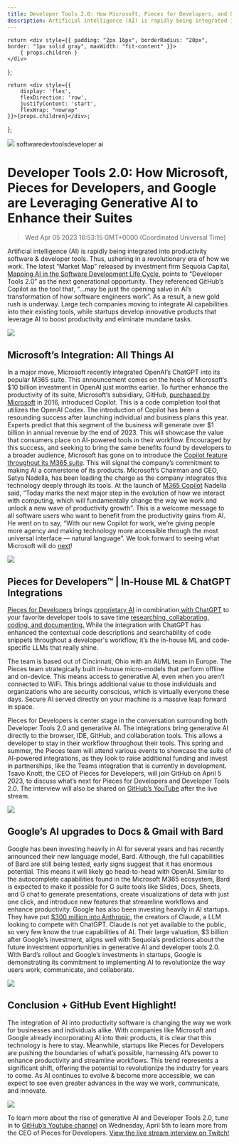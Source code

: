 ```yaml
---
title: Developer Tools 2.0: How Microsoft, Pieces for Developers, and Google are Leveraging Generative AI to Enhance their Suites
description: Artificial intelligence (AI) is rapidly being integrated into productivity software &amp; developer tools. Thus, ushering in a revolutionary era of how we work.
---
```


    return <div style={{ padding: "2px 16px", borderRadius: "20px", border: "1px solid gray", maxWidth: "fit-content" }}>
        { props.children }
    </div>
};

    return <div style={{
        display: 'flex',
        flexDirection: 'row',
        justifyContent: 'start',
        flexWrap: "nowrap"
    }}>{props.children}</div>;

};

<link rel="canonical" href="https://code.pieces.app/blog/developer-tools-2-generative-ai" />

![](https://uploads-ssl.webflow.com/6143afec68f555387049efb3/6426fba4bc3920539f73cd0b_dev-tools-20_6cdee8850847335040e7c722288101cb_2000.jpeg)
<GridFlexRow><Tag>software</Tag><Tag>devtools</Tag><Tag>developer</Tag> <Tag>ai</Tag></GridFlexRow>

# Developer Tools 2.0: How Microsoft, Pieces for Developers, and Google are Leveraging Generative AI to Enhance their Suites
> Wed Apr 05 2023 16:53:15 GMT+0000 (Coordinated Universal Time)

Artificial intelligence (AI) is rapidly being integrated into productivity software &amp; developer tools. Thus, ushering in a revolutionary era of how we work.
The latest “Market Map” released by investment firm Sequoia Capital, <a href="https://www.sequoiacap.com/article/ai-powered-developer-tools/" target="_blank" rel="noopener noreferrer">Mapping AI in the Software Development Life Cycle</a>, points to “Developer Tools 2.0” as the next generational opportunity. They referenced GitHub’s Copilot as the tool that, “...may be just the opening salvo in AI’s transformation of how software engineers work”.  As a result, a new gold rush is underway. Large tech companies moving to integrate AI capabilities into their existing tools, while startups develop innovative products that leverage AI to boost productivity and eliminate mundane tasks.

![](https://uploads-ssl.webflow.com/6143afec68f555387049efb3/6426fba5bc392064b273cf87_image_8046e1bc9669f784087c7346ae4e6ebc_800.png)

## Microsoft’s Integration: All Things AI
In a major move, Microsoft recently integrated OpenAI’s ChatGPT into its popular M365 suite. This announcement comes on the heels of Microsoft’s $10 billion investment in OpenAI just months earlier. To further enhance the productivity of its suite, Microsoft’s subsidiary, GitHub, <a href="https://news.microsoft.com/announcement/microsoft-acquires-github/" target="_blank" rel="noopener noreferrer">purchased by Microsoft</a> in 2016, introduced Copilot. This is a code completion tool that utilizes the OpenAI Codex.
The introduction of Copilot has been a resounding success after launching individual and business plans this year. Experts predict that this segment of the business will generate over $1 billion in annual revenue by the end of 2023. This will showcase the value that consumers place on AI-powered tools in their workflow. Encouraged by this success, and seeking to bring the same benefits found by developers to a broader audience, Microsoft has gone on to introduce the <a href="https://www.microsoft.com/en-us/microsoft-365/blog/2023/03/16/introducing-microsoft-365-copilot-a-whole-new-way-to-work/?culture=en-us&amp;country=us" target="_blank" rel="noopener noreferrer">Copilot feature throughout its M365 suite</a>. This will signal the company’s commitment to making AI a cornerstone of its products. 
Microsoft’s Chairman and CEO, Satya Nadella, has been leading the charge as the company integrates this technology deeply through its tools. At the launch of <a href="https://blogs.microsoft.com/blog/2023/03/16/introducing-microsoft-365-copilot-your-copilot-for-work/" target="_blank" rel="noopener noreferrer">M365 Copilot</a> Nadella said, “Today marks the next major step in the evolution of how we interact with computing, which will fundamentally change the way we work and unlock a new wave of productivity growth”. This is a welcome message to all software users who want to benefit from the productivity gains from AI. He went on to say, “With our new Copilot for work, we’re giving people more agency and making technology more accessible through the most universal interface — natural language”.
We look forward to seeing what Microsoft will do <a href="https://build.microsoft.com/en-US/home" target="_blank" rel="noopener noreferrer">next</a>!

![](https://uploads-ssl.webflow.com/6143afec68f555387049efb3/6426fba5bc3920f6f573cf88_image_96598668c690459bab49d361a1bef542_800.png)

## Pieces for Developers™ | In-House ML &amp; ChatGPT Integrations

<a href="https://pieces.app/" target="_blank" rel="noopener noreferrer">Pieces for Developers</a> brings <a href="https://www.runtime.dev/" target="_blank" rel="noopener noreferrer">proprietary AI</a> in combination<a href="https://code.pieces.app/blog/openai-api-supercharges-developer-workflow-pieces" target="_blank" rel="noopener noreferrer"> with ChatGPT</a> to your favorite developer tools to save time <a href="https://chrome.google.com/webstore/detail/pieces-save-code-snippets/igbgibhbfonhmjlechmeefimncpekepm" target="_blank" rel="noopener noreferrer">researching</a><a href="https://marketplace.visualstudio.com/items?itemName=MeshIntelligentTechnologiesInc.pieces-vscode">, </a><a href="https://marketplace.visualstudio.com/items?itemName=MeshIntelligentTechnologiesInc.pieces-vscode" target="_blank" rel="noopener noreferrer">collaborating, coding, and documenting.</a> While the integration with ChatGPT has enhanced the contextual code descriptions and searchability of code snippets throughout a developer's workflow, it’s the in-house ML and code-specific LLMs that really shine.

The team is based out of Cincinnati, Ohio with an AI/ML team in Europe. The Pieces team strategically built in-house micro-models that perform offline and on-device. This means access to generative AI, even when you aren’t connected to WiFi. This brings additional value to those individuals and organizations who are security conscious, which is virtually everyone these days.  Secure AI served directly on your machine is a massive leap forward in space.

Pieces for Developers is center stage in the conversation surrounding both Developer Tools 2.0 and generative AI.  The integrations bring generative AI directly to the browser, IDE, GitHub, and collaboration tools. This allows a developer to stay in their workflow throughout their tools. This spring and summer, the Pieces team will attend various events to showcase the suite of AI-powered integrations, as they look to raise additional funding and invest in partnerships, like the Teams integration that is currently in development. Tsavo Knott, the CEO of Pieces for Developers, will join GitHub on April 5 2023, to discuss what’s next for Pieces for Developers and Developer Tools 2.0. The interview will also be shared on <a href="https://www.youtube.com/@GitHub" target="_blank" rel="noopener noreferrer">GitHub’s YouTube</a> after the live stream.

![](https://uploads-ssl.webflow.com/6143afec68f555387049efb3/6426fba4bc3920980f73cdc3_screenshot-2023-03-30-at-34812-pm_9c2a85192ea6dcd461d478dcf9f70163_800.jp)

## Google’s AI upgrades to Docs &amp; Gmail with Bard

Google has been investing heavily in AI for several years and has recently announced their new language model, Bard. Although, the full capabilities of Bard are still being tested, early signs suggest that it has enormous potential. This means it will likely go head-to-head with OpenAI. Similar to the autocomplete capabilities found in the Microsoft M365 ecosystem, Bard is expected to make it possible for G suite tools like Slides, Docs, Sheets, and G chat to generate presentations, create visualizations of data with just one click, and introduce new features that streamline workflows and enhance productivity.
Google has also been investing heavily in AI startups. They have put <a href="https://medium.com/mlearning-ai/google-invests-300m-to-compete-with-chatgpt-claude-by-anthropic-efd0f0e1222" target="_blank" rel="noopener noreferrer">$300 million into Anthropic</a>, the creators of Claude, a LLM looking to compete with ChatGPT. Claude is not yet available to the public, so very few know the true capabilities of AI. Their large valuation, $3 billion after Google’s investment, aligns well with Sequoia’s predictions about the future investment opportunities in generative AI and developer tools 2.0.
With Bard’s rollout and Google’s investments in startups, Google is demonstrating its commitment to implementing AI to revolutionize the way users work, communicate, and collaborate.

![](https://uploads-ssl.webflow.com/6143afec68f555387049efb3/6426fba5bc392027c373cf89_image_f361e6b3ce7b324e115ca26a007e8d17_800.png)

## Conclusion + GitHub Event Highlight!
The integration of AI into productivity software is changing the way we work for businesses and individuals alike. With companies like Microsoft and Google already incorporating AI into their products, it is clear that this technology is here to stay. 
Meanwhile, startups like Pieces for Developers are pushing the boundaries of what’s possible, harnessing AI’s power to enhance productivity and streamline workflows. This trend represents a significant shift, offering the potential to revolutionize the industry for years to come. As AI continues to evolve &amp; become more accessible, we can expect to see even greater advances in the way we work, communicate, and innovate.

![](https://uploads-ssl.webflow.com/6143afec68f555387049efb3/6427036dc656bf013c54bc1c_github-pieces-for-developers_fae512e747ab78ac9c3e4a856c625c6f_800.jp)

To learn more about the rise of generative AI and Developer Tools 2.0, tune in to <a href="https://www.youtube.com/@GitHub" target="_blank" rel="noopener noreferrer">GitHub’s Youtube channel</a> on Wednesday, April 5th to learn more from the CEO of Pieces for Developers. <a href="https://www.twitch.tv/GitHub" target="_blank" rel="noopener noreferrer">View the live stream interview on Twitch! </a>
